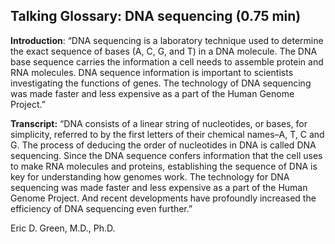 ## Talking Glossary: DNA sequencing (0.75 min)

**Introduction**: "DNA sequencing is a laboratory technique used to determine the exact sequence of bases (A, C, G, and T) in a DNA molecule. The DNA base sequence carries the information a cell needs to assemble protein and RNA molecules. DNA sequence information is important to scientists investigating the functions of genes. The technology of DNA sequencing was made faster and less expensive as a part of the Human Genome Project."

**Transcript:** "DNA consists of a linear string of nucleotides, or bases, for simplicity, referred to by the first letters of their chemical names--A, T, C and G. The process of deducing the order of nucleotides in DNA is called DNA sequencing. Since the DNA sequence confers information that the cell uses to make RNA molecules and proteins, establishing the sequence of DNA is key for understanding how genomes work. The technology for DNA sequencing was made faster and less expensive as a part of the Human Genome Project. And recent developments have profoundly increased the efficiency of DNA sequencing even further."

Eric D. Green, M.D., Ph.D.
